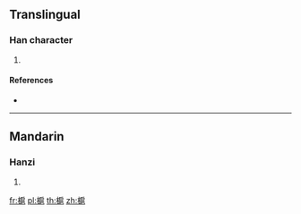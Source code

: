 ==Translingual==

===Han character===
{{Han char|rn=75|rad=木|as=11|sn=15|four=42917|canj=DHSU,DISU}}

# {{defn|Han|sort=木11}}

====References====
* {{Han ref|kx=0548.010|dkj=15380|dj=0935.200|hdz=21285.010|uh=69F4|ud=27124|bh=E5EE|bd=58862}}

----

==Mandarin==

===Hanzi===
{{cmn-hanzi|pin=[[hù]] ([[hu4]]), [[niè]] ([[nie4]])|wg=hu<sup>4</sup>, nieh<sup>4</sup>}}

# {{defn|lang=cmn|sort=木11}}

[[fr:槴]]
[[pl:槴]]
[[th:槴]]
[[zh:槴]]